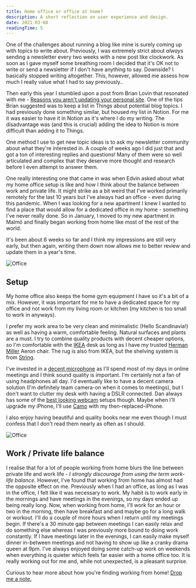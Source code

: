 ```yaml
---
title: Home office or office at home?
description: A short reflection on user experience and design.
date: 2021-03-08
readingTime: 5
---
```


One of the challenges about running a blog like mine is surely coming up with topics to write about. Previously, I was extremely strict about _always_ sending a newsletter every two weeks with a new post like clockwork. As soon as I gave myself some breathing room I decided that it's OK not to write or send a newsletter if I don't have anything to say. Downside? I basically stopped writing altogether. This, however, allowed me assess how much I really value what I had to say previously..

Then early this year I stumbled upon a post from Brian Lovin that resonated with me - [Reasons you aren't updating your personal site](https://brianlovin.com/overthought/reasons-you-arent-updating-your-personal-site). One of the tips Brian suggested was to keep a list in Things about potential blog topics. I had previously done something similar, but housed my list in Notion. For me it was easier to have it in Notion as it's where I do my writing. The disadvantage was (and this is crucial) adding the idea to Notion is more difficult than adding it to Things.

One method I use to get new topic ideas is to ask my newsletter community about what they're interested in. A couple of weeks ago I did just that and got a ton of interesting replies and questions! Many of them were so well articulated and complex that they deserve more thought and research before I even attempt to answer them.

One really interesting one that came in was when Edvin asked about what my home office setup is like and how I think about the balance between work and private life. It might strike as a bit weird that I've worked primarily remotely for the last 10 years but I've always had an office - even during this pandemic. When I was looking for a new apartment I knew I wanted to find a place that would allow for a dedicated office in my home - something I've never really done. So in January, I moved to my new apartment in Malmö and finally began working from home like most of the rest of the world.

It's been about 6 weeks so far and I think my impressions are still very early, but then again, writing them down now allows me to better review and update them in a year's time.

![Office](office2.jpeg)

## Setup

My home office also keeps the home gym equipment I have so it's a bit of a mix. However, it was important for me to have a dedicated space for my office and not work from my living room or kitchen (my kitchen is too small to work in anyways).

I prefer my work area to be very clean and minimalistic (Hello Scandinavia!) as well as having a warm, comfortable feeling. Natural surfaces and plants are a must. I try to combine quality products with decent cheaper options, so I'm comfortable with the [IKEA](https://www.ikea.com) desk as long as I have my trusted [Herman Miller](https://www.hermanmiller.com/en_eur/) Aeron chair. The rug is also from IKEA, but the shelving system is from [String](https://stringfurniture.com).

I've invested in a [decent microphone](https://www.bluemic.com/en-us/products/yeti/) as I'll spend most of my days in online meetings and I think sound quality is important. I'm certainly not a fan of using headphones all day. I'd eventually like to have a decent camera solution (I'm definitely team camera-on when it comes to meetings), but I don't want to clutter my desk with having a DSLR connected. Dan always has some of the [best looking webcam](http://danmall.me/articles/better-webcam-video/) setups though. Maybe when I'll upgrade my iPhone, I'll use [Camo](https://reincubate.com/camo/) with my then-replaced-iPhone.

I also enjoy having beautiful and quality books near me even though I must confess that I don't read them nearly as often as I should.

![Office](office.jpeg)

## Work / Private life balance

I realise that for a lot of people working from home blurs the line between private life and work life - _I strongly discourage from using the term work-life balance._ However, I've found that working from home has almost had the opposite effect on me. Previously when I had an office, as long as I was in the office, I felt like it was necessary to work. My habit is to work early in the mornings and have meetings in the evenings, so my days ended up being really long. Now, when working from home, I'll work for an hour or two in the morning, then have breakfast and and maybe go for a long walk or workout. I'll do a couple of more hours when I return until my meetings begin. If there's a 30 minute gap between meetings I can easily relax and do something else whereas I was previously more bound to doing work constantly. If I have meetings later in the evenings, I can easily make myself dinner in-between meetings and not having to show up like a cranky drama queen at 9pm. I've always enjoyed doing some catch-up work on weekends when everything is quieter which feels far easier with a home office too. It is really working out for me and, while not unexpected, is a pleasant surprise.

Curious to hear more about how you're finding working from home! [Drop me a note.](mailto:anton@antonsten.com)